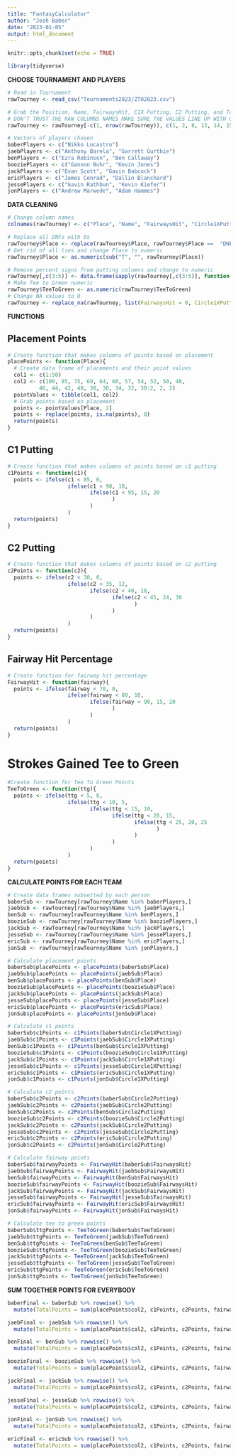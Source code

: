 ---
title: "FantasyCalculator"
author: "Josh Baber"
date: "2023-01-05"
output: html_document
---

```{r setup, include=FALSE}
knitr::opts_chunk$set(echo = TRUE)
```

```{r}
library(tidyverse)
```

**CHOOSE TOURNAMENT AND PLAYERS**

```{r}
# Read in Tournament
rawTourney <- read_csv("Tournaments2023/ZTO2023.csv")
```

```{r}
# Grab the Position, Name, FairwaysHit, C1X Putting, C2 Putting, and TeeToGreen Columns, MAKE SURE THESE ARE RIGHT
# DON'T TRUST THE RAW COLUMNS NAMES MAKE SURE THE VALUES LINE UP WITH UDISC FOR EACH COLUMN
rawTourney <- rawTourney[-c(1, nrow(rawTourney)), c(1, 2, 8, 13, 14, 15)]
```

```{r}
# Vectors of players chosen
baberPlayers <- c("Nikko Locastro")
jaebPlayers <- c("Anthony Barela", "Garrett Gurthie")
benPlayers <- c("Ezra Robinson", "Ben Callaway")
booziePlayers <- c("Gannon Buhr", "Kevin Jones")
jackPlayers <- c("Evan Scott", "Gavin Babcock")
ericPlayers <- c("James Conrad", "Dallin Blanchard")
jessePlayers <- c("Gavin Rathbun", "Kevin Kiefer")
jonPlayers <- c("Andrew Marwede", "Adam Hammes")
```

**DATA CLEANING**

```{r}
# Change column names
colnames(rawTourney) <- c("Place", "Name", "FairwaysHit", "Circle1XPutting", "Circle2Putting", "TeeToGreen")
```

```{r}
# Replace all DNFs with 0s
rawTourney$Place <- replace(rawTourney$Place, rawTourney$Place ==  "DNF", "51")
# Get rid of all ties and change Place to numeric
rawTourney$Place <- as.numeric(sub("T", "", rawTourney$Place))
```

```{r}
# Remove percent signs from putting columns and change to numeric
rawTourney[,c(3:5)] <- data.frame(sapply(rawTourney[,c(3:5)], function(x){as.numeric(gsub("%", "", x))}))
# Make Tee to Green numeric
rawTourney$TeeToGreen <- as.numeric(rawTourney$TeeToGreen)
# Change NA values to 0
rawTourney <- replace_na(rawTourney, list(FairwaysHit = 0, Circle1XPutting = 0, Circle2Putting = 0, TeeToGreen = 0))
```





**FUNCTIONS**

## Placement Points

```{r}
# Create function that makes columns of points based on placement
placePoints <- function(Place){
  # Create data frame of placements and their point values
  col1 <- c(1:50)
  col2 <- c(100, 85, 75, 69, 64, 60, 57, 54, 52, 50, 48,
          46, 44, 42, 40, 38, 36, 34, 32, 30:2, 2, 2)
  pointValues <- tibble(col1, col2)
  # Grab points based on placement
  points <- pointValues[Place, 2]
  points <- replace(points, is.na(points), 0)
  return(points)
}
```

## C1 Putting

```{r}
# Create function that makes columns of points based on c1 putting
c1Points <- function(c1){
  points <- ifelse(c1 < 85, 0,
                   ifelse(c1 < 90, 10,
                          ifelse(c1 < 95, 15, 20
                                 )
                          )
                   )
  return(points)
}
```

## C2 Putting

```{r}
# Create function that makes columns of points based on c2 putting
c2Points <- function(c2){
  points <- ifelse(c2 < 30, 0,
                   ifelse(c2 < 35, 12,
                          ifelse(c2 < 40, 18,
                                 ifelse(c2 < 45, 24, 30
                                        )
                                 )
                          )
                   )
  return(points)
}
```

## Fairway Hit Percentage

```{r}
# Create function for fairway hit percentage
FairwayHit <- function(fairway){
  points <- ifelse(fairway < 70, 0,
                   ifelse(fairway < 80, 10,
                          ifelse(fairway < 90, 15, 20
                                 )
                          )
                   )
  return(points)
}
```

# Strokes Gained Tee to Green

```{r}
#Create function for Tee To Green Points
TeeToGreen <- function(ttg){
  points <- ifelse(ttg < 5, 0,
                   ifelse(ttg < 10, 5,
                          ifelse(ttg < 15, 10,
                                 ifelse(ttg < 20, 15,
                                        ifelse(ttg < 25, 20, 25
                                               )
                                        )
                                 )
                          )
                   )
  return(points)
}
```





**CALCULATE POINTS FOR EACH TEAM**

```{r}
# Create data frames subsetted by each person
baberSub <- rawTourney[rawTourney$Name %in% baberPlayers,]
jaebSub <- rawTourney[rawTourney$Name %in% jaebPlayers,]
benSub <- rawTourney[rawTourney$Name %in% benPlayers,]
boozieSub <- rawTourney[rawTourney$Name %in% booziePlayers,]
jackSub <- rawTourney[rawTourney$Name %in% jackPlayers,]
jesseSub <- rawTourney[rawTourney$Name %in% jessePlayers,]
ericSub <- rawTourney[rawTourney$Name %in% ericPlayers,]
jonSub <- rawTourney[rawTourney$Name %in% jonPlayers,]
```

```{r}
# Calculate placement points
baberSub$placePoints <- placePoints(baberSub$Place)
jaebSub$placePoints <- placePoints(jaebSub$Place)
benSub$placePoints <- placePoints(benSub$Place)
boozieSub$placePoints <- placePoints(boozieSub$Place)
jackSub$placePoints <- placePoints(jackSub$Place)
jesseSub$placePoints <- placePoints(jesseSub$Place)
ericSub$placePoints <- placePoints(ericSub$Place)
jonSub$placePoints <- placePoints(jonSub$Place)
```

```{r}
# Calculate c1 points
baberSub$c1Points <- c1Points(baberSub$Circle1XPutting)
jaebSub$c1Points <- c1Points(jaebSub$Circle1XPutting)
benSub$c1Points <- c1Points(benSub$Circle1XPutting)
boozieSub$c1Points <- c1Points(boozieSub$Circle1XPutting)
jackSub$c1Points <- c1Points(jackSub$Circle1XPutting)
jesseSub$c1Points <- c1Points(jesseSub$Circle1XPutting)
ericSub$c1Points <- c1Points(ericSub$Circle1XPutting)
jonSub$c1Points <- c1Points(jonSub$Circle1XPutting)
```

```{r}
# Calculate c2 points
baberSub$c2Points <- c2Points(baberSub$Circle2Putting)
jaebSub$c2Points <- c2Points(jaebSub$Circle2Putting)
benSub$c2Points <- c2Points(benSub$Circle2Putting)
boozieSub$c2Points <- c2Points(boozieSub$Circle2Putting)
jackSub$c2Points <- c2Points(jackSub$Circle2Putting)
jesseSub$c2Points <- c2Points(jesseSub$Circle2Putting)
ericSub$c2Points <- c2Points(ericSub$Circle2Putting)
jonSub$c2Points <- c2Points(jonSub$Circle2Putting)
```

```{r}
# Calculate fairway points
baberSub$fairwayPoints <- FairwayHit(baberSub$FairwaysHit)
jaebSub$fairwayPoints <- FairwayHit(jaebSub$FairwaysHit)
benSub$fairwayPoints <- FairwayHit(benSub$FairwaysHit)
boozieSub$fairwayPoints <- FairwayHit(boozieSub$FairwaysHit)
jackSub$fairwayPoints <- FairwayHit(jackSub$FairwaysHit)
jesseSub$fairwayPoints <- FairwayHit(jesseSub$FairwaysHit)
ericSub$fairwayPoints <- FairwayHit(ericSub$FairwaysHit)
jonSub$fairwayPoints <- FairwayHit(jonSub$FairwaysHit)
```

```{r}
# Calculate tee to green points
baberSub$ttgPoints <- TeeToGreen(baberSub$TeeToGreen)
jaebSub$ttgPoints <- TeeToGreen(jaebSub$TeeToGreen)
benSub$ttgPoints <- TeeToGreen(benSub$TeeToGreen)
boozieSub$ttgPoints <- TeeToGreen(boozieSub$TeeToGreen)
jackSub$ttgPoints <- TeeToGreen(jackSub$TeeToGreen)
jesseSub$ttgPoints <- TeeToGreen(jesseSub$TeeToGreen)
ericSub$ttgPoints <- TeeToGreen(ericSub$TeeToGreen)
jonSub$ttgPoints <- TeeToGreen(jonSub$TeeToGreen)
```





**SUM TOGETHER POINTS FOR EVERYBODY**

```{r}
baberFinal <- baberSub %>% rowwise() %>%
  mutate(TotalPoints = sum(placePoints$col2, c1Points, c2Points, fairwayPoints, ttgPoints))

jaebFinal <- jaebSub %>% rowwise() %>%
  mutate(TotalPoints = sum(placePoints$col2, c1Points, c2Points, fairwayPoints, ttgPoints))

benFinal <- benSub %>% rowwise() %>%
  mutate(TotalPoints = sum(placePoints$col2, c1Points, c2Points, fairwayPoints, ttgPoints))

boozieFinal <- boozieSub %>% rowwise() %>%
  mutate(TotalPoints = sum(placePoints$col2, c1Points, c2Points, fairwayPoints, ttgPoints))

jackFinal <- jackSub %>% rowwise() %>%
  mutate(TotalPoints = sum(placePoints$col2, c1Points, c2Points, fairwayPoints, ttgPoints))

jesseFinal <- jesseSub %>% rowwise() %>%
  mutate(TotalPoints = sum(placePoints$col2, c1Points, c2Points, fairwayPoints, ttgPoints))

jonFinal <- jonSub %>% rowwise() %>%
  mutate(TotalPoints = sum(placePoints$col2, c1Points, c2Points, fairwayPoints, ttgPoints))

ericFinal <- ericSub %>% rowwise() %>%
  mutate(TotalPoints = sum(placePoints$col2, c1Points, c2Points, fairwayPoints, ttgPoints))
```
